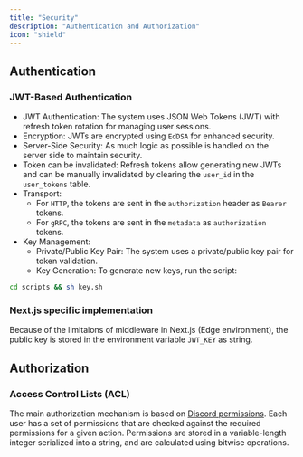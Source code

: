 ```yaml
---
title: "Security"
description: "Authentication and Authorization"
icon: "shield"
---
```


## Authentication

### JWT-Based Authentication

- JWT Authentication: The system uses JSON Web Tokens (JWT) with refresh token rotation for managing user sessions.
- Encryption: JWTs are encrypted using `EdDSA` for enhanced security.
- Server-Side Security: As much logic as possible is handled on the server side to maintain security.
- Token can be invalidated: Refresh tokens allow generating new JWTs and can be manually invalidated by clearing the `user_id` in the `user_tokens` table.
- Transport:
  - For `HTTP`, the tokens are sent in the `authorization` header as `Bearer` tokens.
  - For `gRPC`, the tokens are sent in the `metadata` as `authorization` tokens.
- Key Management:
  - Private/Public Key Pair: The system uses a private/public key pair for token validation.
  - Key Generation: To generate new keys, run the script:

```bash
cd scripts && sh key.sh
```

### Next.js specific implementation

Because of the limitaions of middleware in Next.js (Edge environment), the public key is stored in the environment variable `JWT_KEY` as string.

## Authorization

### Access Control Lists (ACL)

The main authorization mechanism is based on [Discord permissions](https://discord.com/developers/docs/topics/permissions).
Each user has a set of permissions that are checked against the required permissions for a given action.
Permissions are stored in a variable-length integer serialized into a string, and are calculated using bitwise operations.
